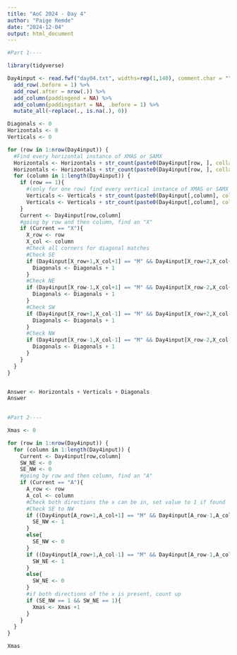 ```yaml
---
title: "AoC 2024 - Day 4"
author: "Paige Remde"
date: "2024-12-04"
output: html_document
---
```


```r

#Part 1----

library(tidyverse)

Day4input <- read.fwf("day04.txt", widths=rep(1,140), comment.char = "") %>%
  add_row(.before = 1) %>%
  add_row(.after = nrow(.)) %>%
  add_column(paddingend = NA) %>%
  add_column(paddingstart = NA, .before = 1) %>%
  mutate_all(~replace(., is.na(.), 0))

Diagonals <- 0
Horizontals <- 0
Verticals <- 0

for (row in 1:nrow(Day4input)) {
  #Find every horizontal instance of XMAS or SAMX
  Horizontals <- Horizontals + str_count(paste0(Day4input[row, ], collapse = ""), "XMAS")
  Horizontals <- Horizontals + str_count(paste0(Day4input[row, ], collapse = ""), "SAMX")
  for (column in 1:length(Day4input)) {
    if (row == 1){
      #(only for one row) find every vertical instance of XMAS or SAMX
      Verticals <- Verticals + str_count(paste0(Day4input[,column], collapse = ""), "XMAS")
      Verticals <- Verticals + str_count(paste0(Day4input[,column], collapse = ""), "SAMX")
    }
    Current <- Day4input[row,column]
    #going by row and then column, find an "X"
    if (Current == "X"){
      X_row <- row
      X_col <- column
      #Check all corners for diagonal matches
      #Check SE
      if (Day4input[X_row+1,X_col+1] == "M" && Day4input[X_row+2,X_col+2] == "A" && Day4input[X_row+3,X_col+3] == "S"){
        Diagonals <- Diagonals + 1
      }
      #Check NE
      if (Day4input[X_row-1,X_col+1] == "M" && Day4input[X_row-2,X_col+2] == "A" && Day4input[X_row-3,X_col+3] == "S"){
        Diagonals <- Diagonals + 1
      }
      #Check SW
      if (Day4input[X_row+1,X_col-1] == "M" && Day4input[X_row+2,X_col-2] == "A" && Day4input[X_row+3,X_col-3] == "S"){
        Diagonals <- Diagonals + 1
      }
      #Check NW
      if (Day4input[X_row-1,X_col-1] == "M" && Day4input[X_row-2,X_col-2] == "A" && Day4input[X_row-3,X_col-3] == "S"){
        Diagonals <- Diagonals + 1
      }
    }
  }
}


Answer <- Horizontals + Verticals + Diagonals
Answer
    
```


```r

#Part 2----

Xmas <- 0

for (row in 1:nrow(Day4input)) {
  for (column in 1:length(Day4input)) {
    Current <- Day4input[row,column]
    SW_NE <- 0
    SE_NW <- 0
    #going by row and then column, find an "A"
    if (Current == "A"){
      A_row <- row
      A_col <- column
      #Check both directions the x can be in, set value to 1 if found
      #Check SE to NW
      if ((Day4input[A_row+1,A_col+1] == "M" && Day4input[A_row-1,A_col-1] == "S") || (Day4input[A_row+1,A_col+1] == "S" && Day4input[A_row-1,A_col-1] == "M")){
        SE_NW <- 1
      }
      else{
        SE_NW <- 0
      }
      if ((Day4input[A_row+1,A_col-1] == "M" && Day4input[A_row-1,A_col+1] == "S") || (Day4input[A_row+1,A_col-1] == "S" && Day4input[A_row-1,A_col+1] == "M")){
        SW_NE <- 1
      }
      else{
        SW_NE <- 0
      }
      #if both directions of the x is present, count up
      if (SE_NW == 1 && SW_NE == 1){
        Xmas <- Xmas +1
      }
    }
  }
}

Xmas


```

